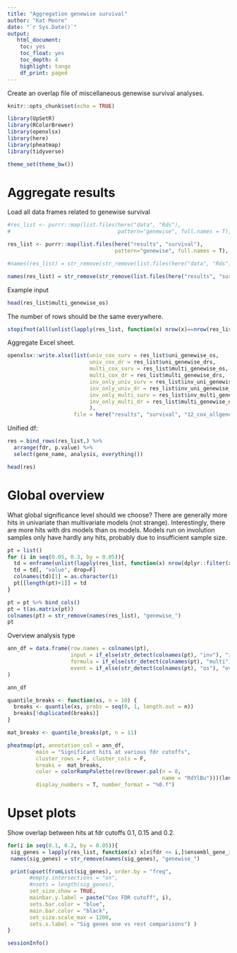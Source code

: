 ```yaml
---
title: "Aggregation genewise survival"
author: "Kat Moore"
date: "`r Sys.Date()`"
output: 
   html_document:
    toc: yes
    toc_float: yes
    toc_depth: 4
    highlight: tango
    df_print: paged
---
```


Create an overlap file of miscellaneous genewise survival analyses.

```r
knitr::opts_chunk$set(echo = TRUE)
```

```r
library(UpSetR)
library(RColorBrewer)
library(openxlsx)
library(here)
library(pheatmap)
library(tidyverse)

theme_set(theme_bw())
```

# Aggregate results

Load all data frames related to genewise survival

```r
#res_list <- purrr::map(list.files(here("data", "Rds"),
#                                  pattern="genewise", full.names = T), readRDS)

res_list <- purrr::map(list.files(here("results", "survival"),
                                  pattern="genewise", full.names = T), read_csv)

#names(res_list) = str_remove(str_remove(list.files(here("data", "Rds"), pattern="genewise"), "12_"), ".Rds")

names(res_list) = str_remove(str_remove(list.files(here("results", "survival"), pattern="genewise"), "12_"), ".csv")
```

Example input

```r
head(res_list$multi_genewise_os)
```

The number of rows should be the same everywhere.

```r
stopifnot(all(unlist(lapply(res_list, function(x) nrow(x)==nrow(res_list$multi_genewise_os)))))
```

Aggregate Excel sheet.

```r
openxlsx::write.xlsx(list(univ_cox_surv = res_list$uni_genewise_os,
                          univ_cox_dr = res_list$uni_genewise_drs,
                          multi_cox_surv = res_list$multi_genewise_os,
                          multi_cox_dr = res_list$multi_genewise_drs,
                          inv_only_univ_surv = res_list$inv_uni_genewise_os,
                          inv_only_univ_dr = res_list$inv_uni_genewise_drs,
                          inv_only_multi_surv = res_list$inv_multi_genewise_os,
                          inv_only_multi_dr = res_list$multi_genewise_drs
                          ),
                     file = here("results", "survival", "12_cox_allgenes.xlsx"))
```

Unified df:

```r
res = bind_rows(res_list,) %>%
  arrange(fdr, p.value) %>%
  select(gene_name, analysis, everything())

head(res)
```

# Global overview

What global significance level should we choose?
There are generally more hits in univariate than multivariate models (not strange).
Interestingly, there are more hits with drs models than os models.
Models run on involution samples only have hardly any hits, probably due to insufficient sample size.

```r
pt = list()
for (i in seq(0.05, 0.3, by = 0.05)){
  td = enframe(unlist(lapply(res_list, function(x) nrow(dplyr::filter(x, fdr <= i)))))
  td = td[, "value", drop=F]
  colnames(td)[1] = as.character(i)
  pt[[length(pt)+1]] = td
}

pt = pt %>% bind_cols()
pt = t(as.matrix(pt))
colnames(pt) = str_remove(names(res_list), "genewise_")
pt
```

Overview analysis type

```r
ann_df = data.frame(row.names = colnames(pt),
                    input = if_else(str_detect(colnames(pt), "inv"), "involution samples", "all samples"),
                    formula = if_else(str_detect(colnames(pt), "multi"), "multivariate", "univariate"),
                    event = if_else(str_detect(colnames(pt), "os"), "overall survival", "distant recurrence")
)

ann_df
```

```r
quantile_breaks <- function(xs, n = 10) {
  breaks <- quantile(xs, probs = seq(0, 1, length.out = n))
  breaks[!duplicated(breaks)]
}

mat_breaks <- quantile_breaks(pt, n = 11)

pheatmap(pt, annotation_col = ann_df,
         main = "Significant hits at various fdr cutoffs",
         cluster_rows = F, cluster_cols = F,
         breaks =  mat_breaks,
         color = colorRampPalette(rev(brewer.pal(n = 8,
                                                 name = "RdYlBu")))(length(mat_breaks) - 1),
         display_numbers = T, number_format = "%0.f")
```

# Upset plots

Show overlap between hits at fdr cutoffs 0.1, 0.15 and 0.2.

```r
for(i in seq(0.1, 0.2, by = 0.05)){
 sig_genes = lapply(res_list, function(x) x[x$fdr <= i,]$ensembl_gene_id)
 names(sig_genes) = str_remove(names(sig_genes), "genewise_")

 print(upset(fromList(sig_genes), order.by = "freq", 
       #empty.intersections = "on",
       #nsets = length(sig_genes), 
       set_size.show = TRUE,
       mainbar.y.label = paste("Cox FDR cutoff", i),
       sets.bar.color = "blue", 
       main.bar.color = "black", 
       set_size.scale_max = 1200,
       sets.x.label = "Sig genes one vs rest comparisons") )
}


```

```r
sessionInfo()
```

